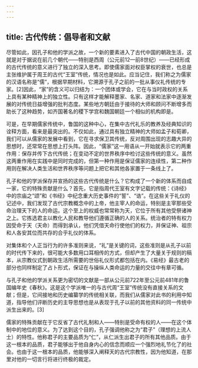 ```yaml
---
---
---
```

title: 古代传统：倡导者和文献
---



尽管如此，因孔子和他的学派之故，一个新的要素进入了古代中国的朝政生活，这就是对于据说在前几个朝代——特别是西周（公元前12—前8世纪）——已经形成的古代传统的意义进行了独立的深入思考。即使儒家面对权臣掌权的衰世，也总是主张维护属于周王的古代“王室”传统，情况也是如此。应当记住，我们称之为儒家的汉语名称是“儒”，根据早期材料，它溯源于孔子之前的一批从事仪礼传统的专家。[2]因此，“家”的含义可以归结为：一个团体或学会，它在与当时政权的关系上具有某种精神上的独立性。只有这样才能解释墨家、名家、道家和法家中逐渐发展的对传统日益增强的批判态度。某些地方朝廷由于接待的大师和顾问不断增多而助长了这种趋势，如齐国著名的稷下学宫和魏国朝廷一个相似的机构即是。

可是，在早期儒家传统中，鲁国的这种中心，在集中古代礼乐的教养及经典知识的诠释方面，看来是最突出的。不仅如此，通过具有独立精神的大师如孟子和荀卿，我们可以从儒家的发展中看到，它在寻求保卫其传统，反对周围出现的志趣大异的思想时，还常常在思想上打头阵。因此，“儒家”这一用语从一开始就表示它的两重作用：保存并传下古代传统；在变动不定的世界秩序中检讨这些传统的意义。虽然这两重作用在实践中是同时完成的，但第一种作用是保证儒家的连续性，第二种作用则在解决人类生活和世界秩序等问题上把它和其他各家置于一条线上了。

孔子和他的学派保存并宣扬的这些古代传统是什么？它构成了一个新的体系而自成一家，它的特殊贡献是什么？首先，它是指周代王室有文字记载的传统：《诗经》中的宗庙之“颂”和《书经》中纪念重大历史事件的“誓”、“诰”。在这些关于礼仪的记述中，我们发现了古代宗教概念中的上帝，他主宰人的命运，特别是主宰那些受命治理天下的人的命运。这个至上的权威也常常称为天，它位于所有其他受祭诸神之上。它拣选君主以教化人民和教导他们遵循正确的人的关系。统治者的特有权力因受命于天（天命）而得到承认，他们凭借天命行使他们的权力，并保证神、祖宗和人各安其位而共存的合乎礼仪的体系。

对集体和个人正当行为的许多准则来说，“礼”是关键的词，这些准则是从孔子以前的时代传下来的，很可能大多数用口耳相传的方式，但却产生了大量关于规则的稿本，从宗教仪式到朝政生活所需要的世俗礼仪形式都包括在内。《易经》最古老的部分也同样制定了占卜形式，保证在与操纵人类命运的力量的交往中有章可循。

与孔子和他的学派关系更为密切的文献是一部从公元前722年至公元前481年的鲁国编年史《春秋》。这是这个学派唯一的与古代周“王室”传统没有直接关系的文献；但是，它间接地和历史编纂学的传统相关联，而我们从儒家对此书的利用中知道，指导他们评断历史的主导思想也是从表现于孔子以前的其他资料的同一传统中派生出来的。[3]

儒家的特殊贡献在于它反省了古代礼制和人——特别是受命有权的人——在这个体制中的地位的意义。为了达到这个目的，孔子强调他称之为“君子”（理想的上流人士）的特性。他称君子的主要品质为“仁”，从仁派生出君子的所有其他品质。由于这一根本的品质，君子能够出于他自身内心的信念而顺应一个强烈地礼节化了的社会。也由于这一根本的品质，他能够深入阐释天的古代宗教性，因为他知道，在那里对他的一切言行将进行终极的裁定。